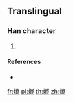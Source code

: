 ==Translingual==

===Han character===
{{Han char|rn=86|rad=火|as=11|sn=15|four=|canj=FUAP}}

# {{defn|Han|sort=火11}}

====References====
* {{Han ref|kx=0681.141|hdz=32229.021|uh=71B4|ud=29108}}

[[fr:熴]]
[[pl:熴]]
[[th:熴]]
[[zh:熴]]